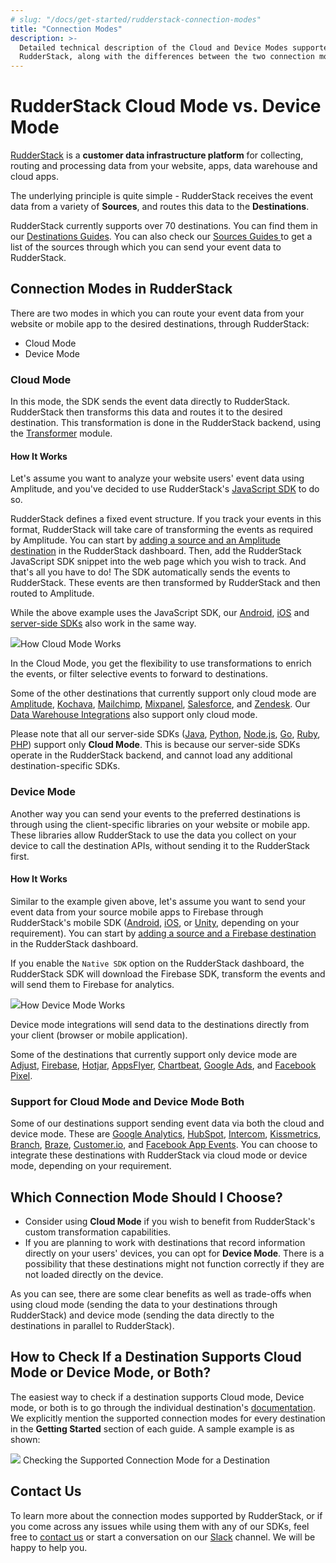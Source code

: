 ```yaml
---
# slug: "/docs/get-started/rudderstack-connection-modes"
title: "Connection Modes"
description: >-
  Detailed technical description of the Cloud and Device Modes supported by
  RudderStack, along with the differences between the two connection modes.
---
```


# RudderStack Cloud Mode vs. Device Mode

[RudderStack](https://rudderstack.com/) is a **customer data infrastructure platform** for collecting, routing and processing data from your website, apps, data warehouse and cloud apps.

The underlying principle is quite simple - RudderStack receives the event data from a variety of **Sources**, and routes this data to the **Destinations**.

<div class="successBlock">

  RudderStack currently supports over 70 destinations. You can find them in our
  <a href="../destinations">Destinations Guides</a>. You can also check our <a href="../stream-sources">
    Sources Guides
  </a> to get a list of the sources through which you can send your event data to
  RudderStack.
</div>

## Connection Modes in RudderStack

There are two modes in which you can route your event data from your website or mobile app to the desired destinations, through RudderStack:

- Cloud Mode
- Device Mode

### Cloud Mode

In this mode, the SDK sends the event data directly to RudderStack. RudderStack then transforms this data and routes it to the desired destination. This transformation is done in the RudderStack backend, using the [Transformer](https://github.com/rudderlabs/rudder-transformer) module.

#### How It Works

Let's assume you want to analyze your website users' event data using Amplitude, and you've decided to use RudderStack's [JavaScript SDK](https://rudderstack.com/docs/rudderstack-sdk-integration-guides/rudderstack-javascript-sdk) to do so.

RudderStack defines a fixed event structure. If you track your events in this format, RudderStack will take care of transforming the events as required by Amplitude. You can start by [adding a source and an Amplitude destination](https://rudderstack.com/docs/how-to-guides/adding-source-and-destination-rudderstack) in the RudderStack dashboard. Then, add the RudderStack JavaScript SDK snippet into the web page which you wish to track. And that's all you have to do! The SDK automatically sends the events to RudderStack. These events are then transformed by RudderStack and then routed to Amplitude.

<div class="infoBlock">

While the above example uses the JavaScript SDK, our <a href="../stream-sources/rudderstack-sdk-integration-guides/rudderstack-android-sdk">Android</a>, <a href="../stream-sources/rudderstack-sdk-integration-guides/rudderstack-ios-sdk">iOS</a> and <a href="../stream-sources/rudderstack-sdk-integration-guides/rudderstack-node-sdk">server-side SDKs</a> also work in the same way.

</div>

<img src="../../images/assets/image (9).png" /><span class="imageTitle">How Cloud Mode Works</span>

<div class="successBlock">

  In the Cloud Mode, you get the flexibility to use transformations to enrich
  the events, or filter selective events to forward to destinations.
</div>

Some of the other destinations that currently support only cloud mode are [Amplitude](https://rudderstack.com/docs/destinations/amplitude), [Kochava](https://rudderstack.com/docs/destinations/kochava), [Mailchimp](https://rudderstack.com/docs/destinations/mailchimp), [Mixpanel](https://rudderstack.com/docs/destinations/mixpanel), [Salesforce](https://rudderstack.com/docs/destinations/salesforce), and [Zendesk](https://rudderstack.com/docs/destinations/zendesk). Our [Data Warehouse Integrations](https://rudderstack.com/docs/data-warehouse-integrations) also support only cloud mode.

<div class="warningBlock">

Please note that all our server-side SDKs (<a href="../stream-sources/rudderstack-sdk-integration-guides/rudderstack-java-sdk">Java</a>, <a href="../stream-sources/rudderstack-sdk-integration-guides/rudderstack-python-sdk">Python</a>, <a href="../stream-sources/rudderstack-sdk-integration-guides/rudderstack-node-sdk">Node.js</a>, <a href="../stream-sources/rudderstack-sdk-integration-guides/rudderstack-go-sdk">Go</a>, <a href="../stream-sources/rudderstack-sdk-integration-guides/rudderstack-ruby-sdk">Ruby</a>, <a href="../stream-sources/rudderstack-sdk-integration-guides/php">PHP</a>) support only **Cloud Mode**. This is because our server-side SDKs operate in the RudderStack backend, and cannot load any additional destination-specific SDKs.

</div>

### Device Mode

Another way you can send your events to the preferred destinations is through using the client-specific libraries on your website or mobile app. These libraries allow RudderStack to use the data you collect on your device to call the destination APIs, without sending it to the RudderStack first.

#### How It Works

Similar to the example given above, let's assume you want to send your event data from your source mobile apps to Firebase through RudderStack's mobile SDK \([Android](https://rudderstack.com/docs/rudderstack-sdk-integration-guides/rudderstack-android-sdk), [iOS](https://rudderstack.com/docs/rudderstack-sdk-integration-guides/rudderstack-ios-sdk), or [Unity](https://rudderstack.com/docs/rudderstack-sdk-integration-guides/getting-started-with-unity-sdk), depending on your requirement\). You can start by [adding a source and a Firebase destination](https://rudderstack.com/docs/how-to-guides/adding-source-and-destination-rudderstack) in the RudderStack dashboard.

If you enable the `Native SDK` option on the RudderStack dashboard, the RudderStack SDK will download the Firebase SDK, transform the events and will send them to Firebase for analytics.

<img src="../../images/assets/image (29).png" /><span class="imageTitle">How Device Mode Works</span>

<div class="successBlock">

  Device mode integrations will send data to the destinations directly from your
  client (browser or mobile application).
</div>

Some of the destinations that currently support only device mode are [Adjust](https://rudderstack.com/docs/destinations/adjust), [Firebase](https://rudderstack.com/docs/destinations/firebase), [Hotjar](https://rudderstack.com/docs/destinations/hotjar), [AppsFlyer](https://rudderstack.com/docs/destinations/appsflyer), [Chartbeat](https://rudderstack.com/docs/destinations/chartbeat), [Google Ads](https://rudderstack.com/docs/destinations/google-ads), and [Facebook Pixel](https://rudderstack.com/docs/destinations/fb-pixel).

### Support for Cloud Mode and Device Mode Both

Some of our destinations support sending event data via both the cloud and device mode. These are [Google Analytics](https://rudderstack.com/docs/destinations/google-analytics-ga), [HubSpot](https://rudderstack.com/docs/destinations/hubspot), [Intercom](https://rudderstack.com/docs/destinations/intercom), [Kissmetrics](https://rudderstack.com/docs/destinations/kissmetrics), [Branch](https://rudderstack.com/docs/destinations/branchio), [Braze](https://rudderstack.com/docs/destinations/braze), [Customer.io](https://rudderstack.com/docs/destinations/customer.io), and [Facebook App Events](https://rudderstack.com/docs/destinations/facebook-app-events). You can choose to integrate these destinations with RudderStack via cloud mode or device mode, depending on your requirement.

## Which Connection Mode Should I Choose?

- Consider using **Cloud Mode** if you wish to benefit from RudderStack's custom transformation capabilities.
- If you are planning to work with destinations that record information directly on your users' devices, you can opt for **Device Mode**. There is a possibility that these destinations might not function correctly if they are not loaded directly on the device.

As you can see, there are some clear benefits as well as trade-offs when using cloud mode \(sending the data to your destinations through RudderStack\) and device mode \(sending the data directly to the destinations in parallel to RudderStack\).

## How to Check If a Destination Supports Cloud Mode or Device Mode, or Both?

The easiest way to check if a destination supports Cloud mode, Device mode, or both is to go through the individual destination's [documentation](https://rudderstack.com/docs/destinations). We explicitly mention the supported connection modes for every destination in the **Getting Started** section of each guide. A sample example is as shown:

<img src="../../images/assets/image (2).png" />
<span class="imageTitle">Checking the Supported Connection Mode for a Destination</span>

## Contact Us

To learn more about the connection modes supported by RudderStack, or if you come across any issues while using them with any of our SDKs, feel free to [contact us](mailto:%20docs@rudderstack.com) or start a conversation on our [Slack](https://rudderstack.com/join-rudderstack-slack-community) channel. We will be happy to help you.
